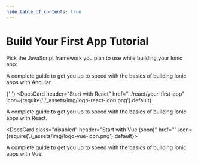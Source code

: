 ```yaml
---
hide_table_of_contents: true
---
```



# Build Your First App Tutorial

Pick the JavaScript framework you plan to use while building your Ionic app:

<DocsCards>
  <DocsCard header="Start with Angular" href="../angular/your-first-app" icon={require('./_assets/img/logo-angular-icon.png').default}>
    <p>A complete guide to get you up to speed with the basics of building Ionic apps with Angular.</p>
  </DocsCard>

{' '}
<DocsCard
  header="Start with React"
  href="../react/your-first-app"
  icon={require('./_assets/img/logo-react-icon.png').default}
>
  <p>A complete guide to get you up to speed with the basics of building Ionic apps with React.</p>
</DocsCard>

  <DocsCard class="disabled" header="Start with Vue (soon)" href="" icon={require('./_assets/img/logo-vue-icon.png').default}>
    <p>A complete guide to get you up to speed with the basics of building Ionic apps with Vue.</p>
  </DocsCard>
</DocsCards>
